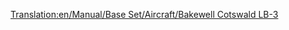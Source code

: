 [[Translation:en/Manual/Base Set/Aircraft/Bakewell Cotswald LB-3]]

{{nl/Vliegtuig|Name=Bakewell Cotswald LB-3
|Image=[[File:en/DouglasDC-3Dakota.png|Bakewell Cotswald]]
|Cost=30,761 (61.522)
|Speed=473 kph (296 MPH)
|Annual=2,756 (5.512)
|Designed=1934
|Lifespan=30
|Capacity=30 passagiers & 6 zakken post
|Description=De Bakewell Cotswald LB-3 is een klein vliegtuig ontworpen voor kleine vliegvelden
|Real-lifeWikilink=Douglas DC-3
|Real-life=DC-3 Dakota/C-47 Skytrain/Lisunov Li-2/Showa L2D (In licentie gebouwd in de USSR en Japan)
}}
